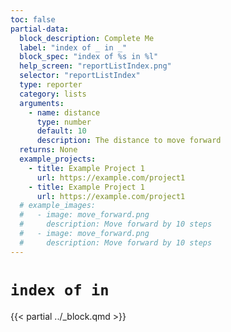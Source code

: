 ```yaml
---
toc: false
partial-data:
  block_description: Complete Me
  label: "index of _ in _"
  block_spec: "index of %s in %l"
  help_screen: "reportListIndex.png"
  selector: "reportListIndex"
  type: reporter
  category: lists
  arguments:
    - name: distance
      type: number
      default: 10
      description: The distance to move forward
  returns: None
  example_projects:
    - title: Example Project 1
      url: https://example.com/project1
    - title: Example Project 1
      url: https://example.com/project1
  # example_images:
  #   - image: move_forward.png
  #     description: Move forward by 10 steps
  #   - image: move_forward.png
  #     description: Move forward by 10 steps
---
```


# `index of in` { .unnumbered }

{{< partial ../_block.qmd >}}

